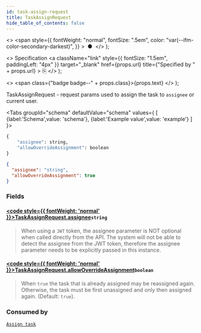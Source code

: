 ```yaml
---
id: task-assign-request
title: TaskAssignRequest
hide_table_of_contents: false
---
```



  <>
    <span
      style={{
        fontWeight: "normal",
        fontSize: ".5em",
        color: "var(--ifm-color-secondary-darkest)",
      }}
    >
      &nbsp;●&nbsp;
    </span>
  </>
);

  <>
    Specification
    <a
      className="link"
      style={{ fontSize: "1.5em", paddingLeft: "4px" }}
      target="_blank"
      href={props.url}
      title={"Specified by " + props.url}
    >
      ⎘
    </a>
  </>
);

  <>
    <span class={"badge badge--" + props.class}>{props.text}</span>
  </>
);

TaskAssignRequest - request params used to assign the task to `assignee` or current user.

<Tabs groupId="schema" defaultValue="schema" values={
[
{label:'Schema',value: 'schema'},
{label:'Example value',value: 'example'}
]
}>
<TabItem value='schema'>

```graphql
{
    "assignee": string,
    "allowOverrideAssignment": boolean
}
```

</TabItem>

<TabItem value='example'>

```json
{
  "assignee": "string",
  "allowOverrideAssignment": true
}
```

</TabItem>
</Tabs>

### Fields

#### [<code style={{ fontWeight: 'normal' }}>TaskAssignRequest.<b>assignee</b></code>](#)<Bullet />`string`

> When using a `JWT` token, the assignee parameter is NOT optional when called directly from the API. The system will not be able to detect the assignee from the JWT token, therefore the assignee parameter needs to be explicitly passed in this instance.

#### [<code style={{ fontWeight: 'normal' }}>TaskAssignRequest.<b>allowOverrideAssignment</b></code>](#)<Bullet />`boolean`

> When `true` the task that is already assigned may be reassigned again. Otherwise, the task must be first unassigned and only then assigned again. (Default: `true`).

### Consumed by

[`Assign task`](/docs/apis-tools/tasklist-api-rest/controllers/tasklist-api-rest-task-controller.md#assign-task) <Badge class="secondary" text="PATCH"/>
